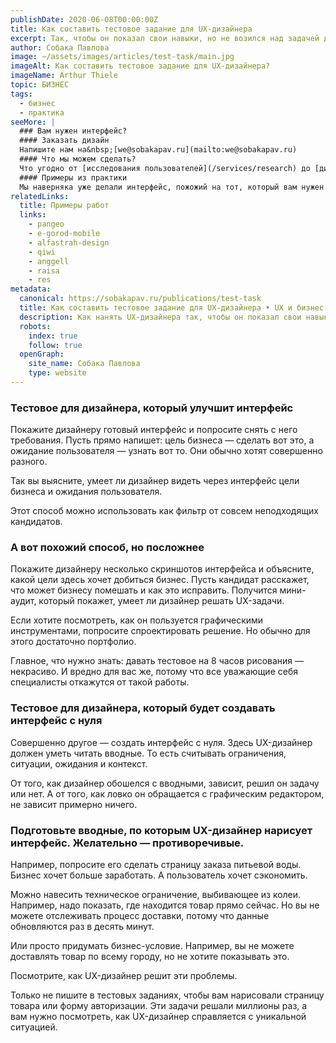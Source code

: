 ```yaml
---
publishDate: 2020-06-08T00:00:00Z
title: Как составить тестовое задание для UX-дизайнера
excerpt: Так, чтобы он показал свои навыки, но не возился над задачей два дня.
author: Собака Павлова
image: ~/assets/images/articles/test-task/main.jpg
imageAlt: Как составить тестовое задание для UX-дизайнера?
imageName: Arthur Thiele
topic: БИЗНЕС
tags:
  - бизнес
  - практика
seeMore: |
  ### Вам нужен интерфейс?
  #### Заказать дизайн
  Напишите нам на&nbsp;[we@sobakapav.ru](mailto:we@sobakapav.ru)
  #### Что мы можем сделать?
  Что угодно от [исследования пользователей](/services/research) до [дизайна интерфейса под ключ](/services/ux-design). 
  #### Примеры из практики
  Мы наверняка уже делали интерфейс, пожожий на тот, который вам нужен. [Проверьте](https://sobakapav.ru/portfolio).
relatedLinks:
  title: Примеры работ
  links:
    - pangeo
    - e-gorod-mobile
    - alfastrah-design
    - qiwi
    - anggell
    - raisa
    - res
metadata:
  canonical: https://sobakapav.ru/publications/test-task
  title: Как составить тестовое задание для UX-дизайнера • UX и бизнес
  description: Как нанять UX-дизайнера так, чтобы он показал свои навыки дизайна интерфейсов, но не возился над задачей два дня.
  robots:
    index: true
    follow: true
  openGraph:
    site_name: Собака Павлова
    type: website
---
```



### Тестовое для дизайнера, который улучшит интерфейс

Покажите дизайнеру готовый интерфейс и попросите снять с него требования. Пусть прямо напишет: цель бизнеса — сделать вот это, а ожидание пользователя — узнать вот то. Они обычно хотят совершенно разного.

Так вы выясните, умеет ли дизайнер видеть через интерфейс цели бизнеса и ожидания пользователя.

Этот способ можно использовать как фильтр от совсем неподходящих кандидатов.

### А вот похожий способ, но посложнее

Покажите дизайнеру несколько скриншотов интерфейса и объясните, какой цели здесь хочет добиться бизнес. Пусть кандидат расскажет, что может бизнесу помешать и как это исправить. Получится мини-аудит, который покажет, умеет ли дизайнер решать UX-задачи.

Если хотите посмотреть, как он пользуется графическими инструментами, попросите спроектировать решение. Но обычно для этого достаточно портфолио.

Главное, что нужно знать: давать тестовое на 8 часов рисования — некрасиво. И вредно для вас же, потому что все уважающие себя специалисты откажутся от такой работы.

### Тестовое для дизайнера, который будет создавать интерфейс с нуля

Совершенно другое — создать интерфейс с нуля. Здесь UX-дизайнер должен уметь читать вводные. То есть считывать ограничения, ситуации, ожидания и контекст.

От того, как дизайнер обошелся с вводными, зависит, решил он задачу или нет. А от того, как ловко он обращается с графическим редактором, не зависит примерно ничего.

### Подготовьте вводные, по которым UX-дизайнер нарисует интерфейс. Желательно — противоречивые.

Например, попросите его сделать страницу заказа питьевой воды. Бизнес хочет больше заработать. А пользователь хочет сэкономить.

Можно навесить техническое ограничение, выбивающее из колеи. Например, надо показать, где находится товар прямо сейчас. Но вы не можете отслеживать процесс доставки, потому что данные обновляются раз в десять минут.

Или просто придумать бизнес-условие. Например, вы не можете доставлять товар по всему городу, но не хотите показывать это.

Посмотрите, как UX-дизайнер решит эти проблемы.

Только не пишите в тестовых заданиях, чтобы вам нарисовали страницу товара или форму авторизации. Эти задачи решали миллионы раз, а вам нужно посмотреть, как UX-дизайнер справляется с уникальной ситуацией.

